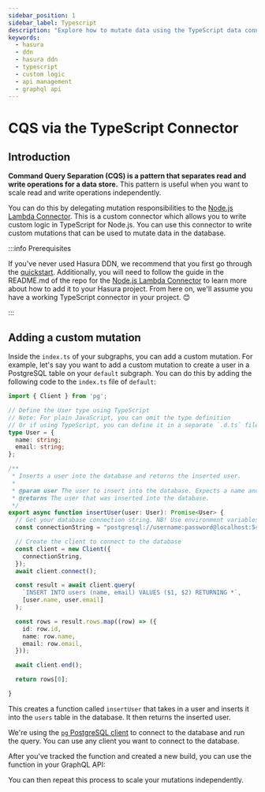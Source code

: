 ```yaml
---
sidebar_position: 1
sidebar_label: Typescript
description: "Explore how to mutate data using the TypeScript data connector."
keywords:
  - hasura
  - ddn
  - hasura ddn
  - typescript
  - custom logic
  - api management
  - graphql api
---
```



# CQS via the TypeScript Connector

## Introduction

**Command Query Separation (CQS) is a pattern that separates read and write operations for a data store.** This pattern
is useful when you want to scale read and write operations independently.

You can do this by delegating mutation responsibilities to the
[Node.js Lambda Connector](https://github.com/hasura/ndc-nodejs-lambda). This is a custom connector which allows you
to write custom logic in TypeScript for Node.js. You can use this connector to write custom mutations that can be used
to mutate data in the database.

:::info Prerequisites

If you've never used Hasura DDN, we recommend that you first go through the [quickstart](/local-dev.mdx).
Additionally, you will need to follow the guide in the README.md of the repo for the
[Node.js Lambda Connector](https://github.com/hasura/ndc-nodejs-lambda) to learn more about how to add it to your Hasura
project. From here on, we'll assume you have a working TypeScript connector in your project. 😊

:::

## Adding a custom mutation

Inside the `index.ts` of your subgraphs, you can add a custom mutation. For example, let's say you want to add a
custom mutation to create a user in a PostgreSQL table on your `default` subgraph. You can do this by adding the
following code to the `index.ts` file of `default`:

```typescript
import { Client } from 'pg';

// Define the User type using TypeScript
// Note: For plain JavaScript, you can omit the type definition
// Or if using TypeScript, you can define it in a separate `.d.ts` file
type User = {
  name: string;
  email: string;
};

/**
 * Inserts a user into the database and returns the inserted user.
 *
 * @param user The user to insert into the database. Expects a name and email.
 * @returns The user that was inserted into the database.
 */
export async function insertUser(user: User): Promise<User> {
  // Get your database connection string. NB! Use environment variables for this in production
  const connectionString = "postgresql://username:password@localhost:5432/mydb";

  // Create the client to connect to the database
  const client = new Client({
    connectionString,
  });
  await client.connect();

  const result = await client.query(
    `INSERT INTO users (name, email) VALUES ($1, $2) RETURNING *`,
    [user.name, user.email]
  );

  const rows = result.rows.map((row) => ({
    id: row.id,
    name: row.name,
    email: row.email,
  }));

  await client.end();

  return rows[0];

}
```

This creates a function called `insertUser` that takes in a user and inserts it into the `users` table in the database.
It then returns the inserted user.

We're using the [`pg` PostgreSQL client](https://www.npmjs.com/package/pg) to connect to the database and run the query.
You can use any client you want to connect to the database.

After you've tracked the function and created a new build, you can use the function in your GraphQL API:

<Thumbnail
  src="/img/graphql-api/mutations/0.1.1_console_insert-user-mutation.png"
  alt="Insert user mutation using CQS"
  className="no-shadow overview-img"
/>

You can then repeat this process to scale your mutations independently.
